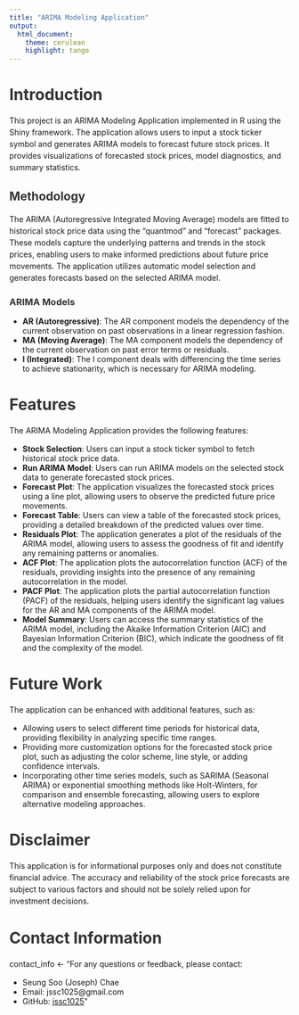 ```yaml
---
title: "ARIMA Modeling Application"
output:
  html_document:
    theme: cerulean
    highlight: tango
---
```


<style>
h1, h2, h3, h4, h5, h6 {
  font-weight: bold;
  color: #333333;
}
p {
  line-height: 1.5;
  margin-bottom: 10px;
}
</style>

# Introduction

This project is an ARIMA Modeling Application implemented in R using the Shiny framework. The application allows users to input a stock ticker symbol and generates ARIMA models to forecast future stock prices. It provides visualizations of forecasted stock prices, model diagnostics, and summary statistics.

## Methodology

The ARIMA (Autoregressive Integrated Moving Average) models are fitted to historical stock price data using the "quantmod" and "forecast" packages. These models capture the underlying patterns and trends in the stock prices, enabling users to make informed predictions about future price movements. The application utilizes automatic model selection and generates forecasts based on the selected ARIMA model.

### ARIMA Models

- **AR (Autoregressive)**: The AR component models the dependency of the current observation on past observations in a linear regression fashion.
- **MA (Moving Average)**: The MA component models the dependency of the current observation on past error terms or residuals.
- **I (Integrated)**: The I component deals with differencing the time series to achieve stationarity, which is necessary for ARIMA modeling.

# Features

The ARIMA Modeling Application provides the following features:

- **Stock Selection**: Users can input a stock ticker symbol to fetch historical stock price data.
- **Run ARIMA Model**: Users can run ARIMA models on the selected stock data to generate forecasted stock prices.
- **Forecast Plot**: The application visualizes the forecasted stock prices using a line plot, allowing users to observe the predicted future price movements.
- **Forecast Table**: Users can view a table of the forecasted stock prices, providing a detailed breakdown of the predicted values over time.
- **Residuals Plot**: The application generates a plot of the residuals of the ARIMA model, allowing users to assess the goodness of fit and identify any remaining patterns or anomalies.
- **ACF Plot**: The application plots the autocorrelation function (ACF) of the residuals, providing insights into the presence of any remaining autocorrelation in the model.
- **PACF Plot**: The application plots the partial autocorrelation function (PACF) of the residuals, helping users identify the significant lag values for the AR and MA components of the ARIMA model.
- **Model Summary**: Users can access the summary statistics of the ARIMA model, including the Akaike Information Criterion (AIC) and Bayesian Information Criterion (BIC), which indicate the goodness of fit and the complexity of the model.

# Future Work

The application can be enhanced with additional features, such as:

- Allowing users to select different time periods for historical data, providing flexibility in analyzing specific time ranges.
- Providing more customization options for the forecasted stock price plot, such as adjusting the color scheme, line style, or adding confidence intervals.
- Incorporating other time series models, such as SARIMA (Seasonal ARIMA) or exponential smoothing methods like Holt-Winters, for comparison and ensemble forecasting, allowing users to explore alternative modeling approaches.


# Disclaimer

This application is for informational purposes only and does not constitute financial advice. The accuracy and reliability of the stock price forecasts are subject to various factors and should not be solely relied upon for investment decisions.

# Contact Information
contact_info <- "For any questions or feedback, please contact:

- Seung Soo (Joseph) Chae
- Email: jssc1025@gmail.com
- GitHub: [jssc1025](https://github.com/jssc1025)"
